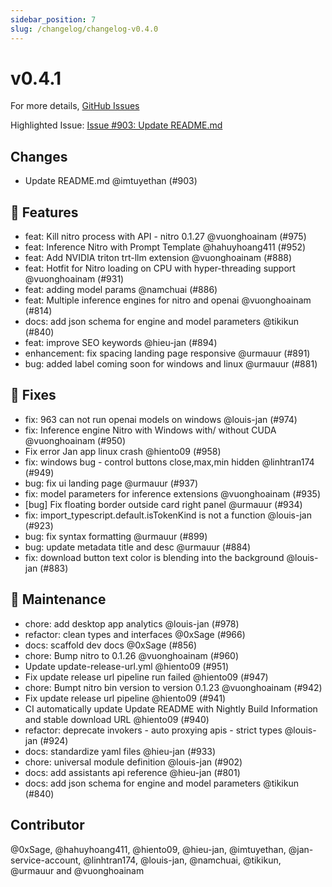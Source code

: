 ```yaml
---
sidebar_position: 7
slug: /changelog/changelog-v0.4.0
---
```

# v0.4.1

For more details, [GitHub Issues](https://github.com/janhq/jan/releases/tag/v0.4.1)

Highlighted Issue:  [Issue #903: Update README.md](https://github.com/janhq/jan/pull/903)

## Changes

- Update README.md @imtuyethan (#903)

## 🚀 Features

- feat: Kill nitro process with API - nitro 0.1.27 @vuonghoainam (#975)
- feat: Inference Nitro with Prompt Template @hahuyhoang411 (#952)
- feat: Add NVIDIA triton trt-llm extension @vuonghoainam (#888)
- feat: Hotfit for Nitro loading on CPU with hyper-threading support @vuonghoainam (#931)
- feat: adding model params @namchuai (#886)
- feat: Multiple inference engines for nitro and openai @vuonghoainam (#814)
- docs: add json schema for engine and model parameters @tikikun (#840)
- feat: improve SEO keywords @hieu-jan (#894)
- enhancement: fix spacing landing page responsive @urmauur (#891)
- bug: added label coming soon for windows and linux @urmauur (#881)

## 🐛 Fixes

- fix: 963 can not run openai models on windows @louis-jan (#974)
- fix: Inference engine Nitro with Windows with/ without CUDA @vuonghoainam (#950)
- Fix error Jan app linux crash @hiento09 (#958)
- fix: windows bug - control buttons close,max,min hidden @linhtran174 (#949)
- bug: fix ui landing page @urmauur (#937)
- fix: model parameters for inference extensions @vuonghoainam (#935)
- [bug] Fix floating border outside card right panel @urmauur (#934)
- fix: import\_typescript.default.isTokenKind is not a function @louis-jan (#923)
- bug: fix syntax formatting @urmauur (#899)
- bug:  update metadata title and desc @urmauur (#884)
- fix: download button text color is blending into the background @louis-jan (#883)

## 🧰 Maintenance

- chore: add desktop app analytics @louis-jan (#978)
- refactor: clean types and interfaces @0xSage (#966)
- docs: scaffold dev docs @0xSage (#856)
- chore: Bump nitro to 0.1.26 @vuonghoainam (#960)
- Update update-release-url.yml @hiento09 (#951)
- Fix update release url pipeline run failed @hiento09 (#947)
- chore: Bumpt nitro bin version to version 0.1.23 @vuonghoainam (#942)
- Fix update release url pipeline @hiento09 (#941)
- CI automatically update Update README with Nightly Build Information and stable download URL @hiento09 (#940)
- refactor: deprecate invokers - auto proxying apis - strict types @louis-jan (#924)
- docs: standardize yaml files @hieu-jan (#933)
- chore: universal module definition @louis-jan (#902)
- docs: add assistants api reference @hieu-jan (#801)
- docs: add json schema for engine and model parameters @tikikun (#840)

## Contributor

@0xSage, @hahuyhoang411, @hiento09, @hieu-jan, @imtuyethan, @jan-service-account, @linhtran174, @louis-jan, @namchuai, @tikikun, @urmauur and @vuonghoainam

